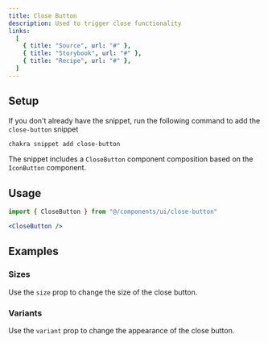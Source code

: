 ```yaml
---
title: Close Button
description: Used to trigger close functionality
links:
  [
    { title: "Source", url: "#" },
    { title: "Storybook", url: "#" },
    { title: "Recipe", url: "#" },
  ]
---
```


<ExampleTabs name="close-button-basic" />

## Setup

If you don't already have the snippet, run the following command to add the
`close-button` snippet

```sh
chakra snippet add close-button
```

The snippet includes a `CloseButton` component composition based on the
`IconButton` component.

## Usage

```jsx
import { CloseButton } from "@/components/ui/close-button"
```

```jsx
<CloseButton />
```

## Examples

### Sizes

Use the `size` prop to change the size of the close button.

<ExampleTabs name="close-button-with-sizes" />

### Variants

Use the `variant` prop to change the appearance of the close button.

<ExampleTabs name="close-button-with-variants" />
